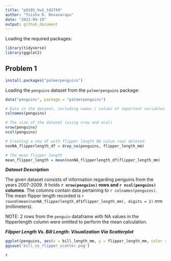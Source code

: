 ```yaml
---
title: "p8105_hw1_td2749"
author: "Tvisha R. Devavarapu"
date: "2022-09-19"
output: github_document
---
```


Loading the required packages:
```r
library(tidyverse)
library(ggplot2)
```

## Problem 1

```r
install.packages("palmerpenguins")
```

Loading the `penguins` dataset from the `palmerpenguins` package: 
```r
data("penguins", package = "palmerpenguins")
```

```r
# Data in the dataset, including names / values of important variables
colnames(penguins)

# The size of the dataset (using nrow and ncol)
nrow(penguins)
ncol(penguins)
```
```r
# Creating a new df with flipper length NA value rows deleted. 
nonNA_flipperlength_df = drop_na(penguins, flipper_length_mm)

# The mean flipper length
mean_flipper_length = mean(nonNA_flipperlength_df$flipper_length_mm)
```

_**Dataset Description**_

The given dataset consists of information regarding penguins from the years 2007-2009. It holds **`r nrow(penguins)` rows and `r ncol(penguins)` columns**. The columns contain data pertaining to `r colnames(penguins)`. 
The mean flipper length recorded is `r round(mean(nonNA_flipperlength_df$flipper_length_mm), digits = 2)` mm (millimeters).

NOTE: 2 rows from the `penguin` dataframe with NA values in the flipperlength column were omitted to perform the mean calculation.

_**Filpper Length Vs. Bill Length: Visualization Via Scatterplot**_

```r
ggplot(penguins, aes(x = bill_length_mm, y = flipper_length_mm, color = species)) + geom_point()
ggsave('bill_vs_flipper_scatter.png')
```



`r `
